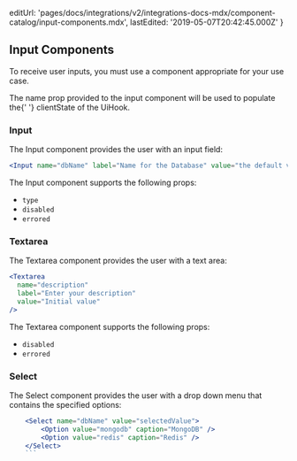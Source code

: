 
  editUrl:
    'pages/docs/integrations/v2/integrations-docs-mdx/component-catalog/input-components.mdx',
  lastEdited: '2019-05-07T20:42:45.000Z'
}

## Input Components

To receive user inputs, you must use a component appropriate for your use case.

<Note>
  The name prop provided to the input component will be used to populate the{' '}
  <InlineCode>clientState</InlineCode> of the UiHook.
</Note>

### Input

The Input component provides the user with an input field:

```jsx
<Input name="dbName" label="Name for the Database" value="the default value" />
```

The Input component supports the following props:

- `type`
- `disabled`
- `errored`

### Textarea

The Textarea component provides the user with a text area:

```jsx
<Textarea
  name="description"
  label="Enter your description"
  value="Initial value"
/>
```

The Textarea component supports the following props:

- `disabled`
- `errored`

### Select

The Select component provides the user with a drop down menu that contains the specified options:

````jsx
    <Select name="dbName" value="selectedValue">
    	<Option value="mongodb" caption="MongoDB" />
    	<Option value="redis" caption="Redis" />
    </Select>
    ```
````
